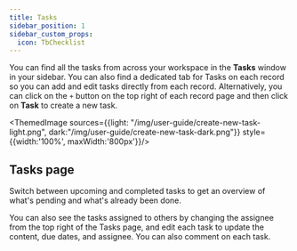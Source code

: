 ```yaml
---
title: Tasks
sidebar_position: 1
sidebar_custom_props:
  icon: TbChecklist
---
```



You can find all the tasks from across your workspace in the <b>Tasks</b> window in your sidebar. You can also find a dedicated tab for Tasks on each record so you can add and edit tasks directly from each record. Alternatively, you can click on the `+` button on the top right of each record page and then click on <b>Task</b> to create a new task. 

<ThemedImage sources={{light: "/img/user-guide/create-new-task-light.png", dark:"/img/user-guide/create-new-task-dark.png"}} style={{width:'100%', maxWidth:'800px'}}/>

## Tasks page

Switch between upcoming and completed tasks to get an overview of what's pending and what's already been done. 

You can also see the tasks assigned to others by changing the assignee from the top right of the Tasks page, and edit each task to update the content, due dates, and assignee. You can also comment on each task. 